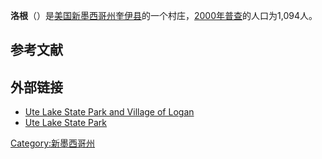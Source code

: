 {{Infobox settlement
|official_name            = 洛根<br>Logan, New Mexico
|settlement_type          = 村庄
|nickname                 = 
|motto                    = "Best Little Village by a Dam Site."

<!-- Images -->
|image_skyline            = 
|imagesize                = 
|image_caption            = 
|image_flag               = 
|image_seal               =

<!-- Maps -->
|image_map = Quay_County_New_Mexico_Incorporated_and_Unincorporated_areas_Logan_Highlighted.svg
|mapsize                  = 250px
|map_caption              = 洛根位于新墨西哥州的位置
|image_map1               = 
|mapsize1                 = 
|map_caption1             =

<!-- Location -->
|subdivision_type         = 国家
|subdivision_name         = [[美国|美国]]
|subdivision_type1        = [[美國行政區劃|州]]
|subdivision_name1        = [[新墨西哥州|新墨西哥州]]
|subdivision_type2        = [[新墨西哥州行政区划|县]]
|subdivision_name2        = [[奎伊县_(新墨西哥州)|奎伊县]]
|government_footnotes     = 
|government_type          = 
|leader_title             = 
|leader_name              = 
|leader_title1            = 
|leader_name1             = 
|established_title        = 
|established_date         =

<!-- Area -->
|unit_pref  =  Imperial
|area_footnotes           = 
|area_magnitude           = 
|area_total_km2           = 21.8
|area_land_km2            = 20.6
|area_water_km2           = 1.2
|area_total_sq_mi         = 8.4
|area_land_sq_mi          = 8.0
|area_water_sq_mi         = 0.5

<!-- Population -->
|population_as_of         = [[2000年美国人口普查|2000]]
|population_footnotes     = 
|population_total         = 1094
|population_density_km2   = 53.1
|population_density_sq_mi = 137.5

<!-- General information -->
|timezone                 = [[北美山区时区|山区时区 (MST)]]
|utc_offset               = -7
|timezone_DST             = MDT
|utc_offset_DST           = -6
|elevation_footnotes      = 
|elevation_m              = 1164
|elevation_ft             = 3819

<!-- Area/postal codes & others -->
|postal_code_type         = [[美國郵區編號|邮政编码]]
|postal_code              = 88426
|area_code                = [[Area_code_575|575]]
|blank_name               = [[聯邦資料處理標準|FIPS代码]]
|blank_info               = 35-42040
|blank1_name              = [[地名信息系统|GNIS]]特征ID
|blank1_info              = 0898366
|website                  = 
|footnotes                = 
}}

'''洛根'''（{{lang-en|Logan}}）是[[美国|美国]][[新墨西哥州|新墨西哥州]][[奎伊县_(新墨西哥州)|奎伊县]]的一个村庄，[[2000年美国人口普查|2000年普查]]的人口为1,094人。

==参考文献==
{{Reflist}}

==外部链接==
* [http://www.utelake.com/ Ute Lake State Park and Village of Logan] {{Wayback|url=http://www.utelake.com/ |date=20210214011647 }}
* [http://www.emnrd.state.nm.us/PRD/UteLake.htm Ute Lake State Park] {{Wayback|url=http://www.emnrd.state.nm.us/PRD/UteLake.htm |date=20200110195309 }}

{{commonscat}}
{{coord|display=title}}
{{normdaten}}
{{DEFAULTSORT:logan}}
[[Category:新墨西哥州|Category:新墨西哥州]]
{{NewMexico-stub}}